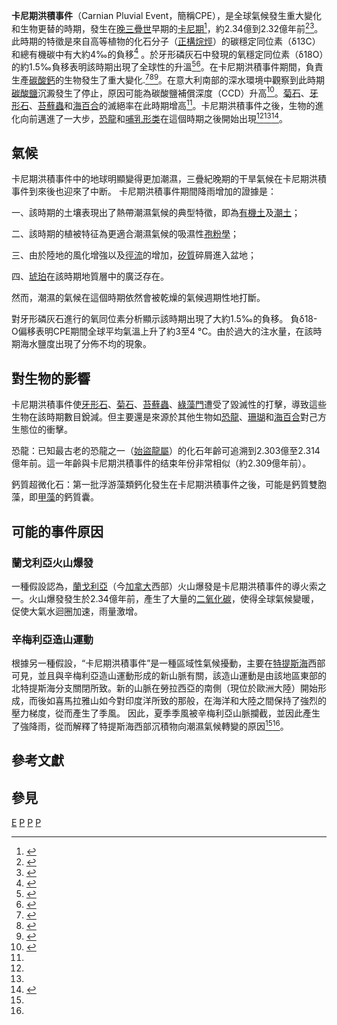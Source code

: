 {{Triassic graphical timeline}}
'''卡尼期洪積事件'''（Carnian Pluvial Event，簡稱CPE），是全球氣候發生重大變化和生物更替的時期，發生在[[晚三疊世|晚三疊世]]早期的[[卡尼期|卡尼期]]<ref name=SimmsRuffell1989>{{cite journal
 | author = Simms, M. J.
 |author2=Ruffell, A. H.
 | year = 1989
 | title = Synchroneity of climatic change and extinctions in the Late Triassic
 | journal = [[Geology_(journal)|Geology]]
 | volume = 17
 | issue =3
 | pages = 265–268
 | url = https://archive.org/details/sim_geology_1989-03_17_3/page/265
 | doi = 10.1130/0091-7613(1989)017<0265:soccae>2.3.co;2
 | accessdate = |bibcode = }}</ref>，約2.34億到2.32億年前<ref name=Furinetal2006>{{cite journal
 | author = Furin, S.
 |author2=Preto, N. |author3=Rigo, M. |author4=Roghi, G. |author5=Gianolla, P. |author6=Crowley, J.L. |author7= Bowring, S.A. 
 | year = 2006
 | title = High-precision U-Pb zircon age from the Triassic of Italy: Implications for the Triassic time scale and the Carnian origin of calcareous nannoplankton, lepidosaurs, and dinosaurs
 | journal = [[Geology_(journal)|Geology]]
 | volume = 34
 | issue = 12
 | pages = 1009–1012
 | url = https://archive.org/details/sim_geology_2006-12_34_12/page/1009
 | doi = 10.1130/g22967a.1
 | accessdate = 
}}</ref><ref>{{Cite journal|last=Dal Corso|first=Jacopo|last2=Bernardi|first2=Massimo|last3=Sun|first3=Yadong|last4=Song|first4=Haijun|last5=Seyfullah|first5=Leyla J.|last6=Preto|first6=Nereo|last7=Gianolla|first7=Piero|last8=Ruffell|first8=Alastair|last9=Kustatscher|first9=Evelyn|last10=Roghi|first10=Guido|last11=Merico|first11=Agostino|date=2020|title=Extinction and dawn of the modern world in the Carnian (Late Triassic)|url=https://advances.sciencemag.org/lookup/doi/10.1126/sciadv.aba0099|journal=Science Advances|language=en|volume=6|issue=38|pages=eaba0099|doi=10.1126/sciadv.aba0099|issn=2375-2548|pmc=7494334|pmid=32938682|via=}}</ref>。此時期的特徵是來自高等植物的化石分子（[[正構烷烴|正構烷烴]]）的碳穩定同位素（δ13C）和總有機碳中有大約4‰的負移<ref name=DalCorsoetal2012>{{cite journal
 | author = Dal Corso, J. |author2=Mietto, P. |author3=Newton, R.J. |author4=Pancost, R.D. |author5=Preto, N. |author6=Roghi, G. |author7=Wignall, P.B. 
 | year = 2012
 | title = Discovery of a major negative δ13C spike in the Carnian (Late Triassic) linked to the eruption of Wrangellia flood basalts
 | journal = [[Geology_(journal)|Geology]]
 | volume = 40
 | issue = 1
 | pages = 79–82
 | url = 
 | doi = 10.1130/g32473.1
 | accessdate = 
}}</ref> 。於牙形磷灰石中發現的氧穩定同位素（δ18O）的約1.5‰負移表明該時期出現了全球性的升溫<ref name=Hornungetal2007>{{cite journal
 | author = Hornung, T. |author2=Brandner, R. |author3=Krystin, L. |author4=Joachimski, M.M. |author5=Keim, L. 
 | year = 2007
 | title = Multistratigraphic constrains in the NW Tethyan "Carnina Crisis"
 | journal = New Mexico Museum of Natural History and Science Bulletin
 | volume = 41
 | issue = 
 | pages = 59–67
 | url = 
 | doi = 
 | accessdate = 
}}</ref><ref name=RigoandJoachimski20010>{{cite journal
 | author = Rigo, M.
 |author2=Joachimski, M.M. 
 | year = 2010
 | title = Palaeoecology of Late Triassic conodonts: Constraints from oxygen isotopes in biogenic apatite
 | journal = Acta Palaeontologica Polonica
 | volume = 55
 | issue = 3
 | pages = 471–478
 | url = 
 | doi = 10.4202/app.2009.0100
 | accessdate = 
| doi-access = free
 }}</ref>。在卡尼期洪積事件期間，負責生產[[碳酸鈣|碳酸鈣]]的生物發生了重大變化.<ref name=KeimandSchlager2001>{{cite journal
 | author = Keim, L.
 |author2=Schlager, W. 
 | year = 2001
 | title = Quantitative compositional analysis of a Triassic carbonate platform (Southern Alps, Italy)
 | journal = Sedimentary Geology
 | volume = 139
 | issue = 3–4
 | pages = 261–283
 | url = 
 | doi = 10.1016/s0037-0738(00)00163-9
 | accessdate = 
}}</ref><ref name=Hornungetal2007b>{{cite journal
 | author = Hornung, T. |author2=Krystin, L. |author3=Brandner, R. 
 | year = 2007
 | title = A Tethys-wide mid-Carnian (Upper Triassic) carbonate productivity crisis: Evidence for the Alpine Reingraben Event from Spiti (Indian Himalaya)?
 | journal = Journal of Asian Earth Sciences
 | volume = 30
 | issue = 2
 | pages = 285–302
 | url = 
 | doi = 10.1016/j.jseaes.2006.10.001
 | accessdate = 
}}</ref><ref name=Stefanial2010>{{cite journal
 | author = Stefani, M. |author2=Furin, S. |author3=Gianolla, P. 
 | year = 2010
 | title = The changing climate framework and depositional dynamics of Triassic carbonate platforms from the Dolomites
 | journal = Palaeogeography, Palaeoclimatology, Palaeoecology
 | volume = 290
 | issue = 1–4
 | pages = 43–57
 | url = 
 | doi = 10.1016/j.palaeo.2010.02.018
 | accessdate = 
}}</ref>。在意大利南部的深水環境中觀察到此時期[[碳酸鹽|碳酸鹽]]沉澱發生了停止，原因可能為碳酸鹽補償深度（CCD）升高<ref name=Rigoetal2007>{{cite journal
 | author = Rigo, M. |author2=Preto, N. |author3=Roghi, G. |author4=Tateo, F. |author5=Mietto, P.
 | year = 2007
 | title = A rise in the Carbonate Compensation Depth of western Tethys in the Carnian: deep-water evidence for the Carnian Pluvial Event
 | journal = Palaeogeography, Palaeoclimatology, Palaeoecology
 | volume = 246
 | issue = 
 | pages = 188–205
 | url = 
 | doi = 10.1016/j.palaeo.2006.09.013
 | accessdate = 
}}</ref>。[[菊石|菊石]]、[[牙形石|牙形石]]、[[苔蘚蟲|苔蘚蟲]]和[[海百合|海百合]]的滅絕率在此時期增高<ref name=SimmsRuffell1989 />。卡尼期洪積事件之後，生物的進化向前邁進了一大步，[[恐龍|恐龍]]和[[哺乳形类|哺乳形类]]在這個時期之後開始出現<ref name=Furinetal2006 /><ref name=DalCorsoetal2012 /><ref name=Jones2013b>{{cite journal
 | author = Jones, M.E.H. |author2= Anderson, C.L. |author3= Hipsley, C.A. | author4=Müller, J. | author5=Evans, S.E. | author6=Schoch, R.  
 | year = 2013
 | title = Integration of molecules and new fossils supports a Triassic origin for Lepidosauria (lizards, snakes, and tuatara)
 | journal = [[BMC_Evolutionary_Biology|BMC Evolutionary Biology]]
 | volume = 12
 | issue = 
 | pages = 208
 | url = 
 | doi = 10.1186/1471-2148-13-208
 |pmid= 24063680 | accessdate = 
| pmc = 4016551
 }}</ref>。

== 氣候 ==
卡尼期洪積事件中的地球明顯變得更加潮濕，三疊紀晚期的干旱氣候在卡尼期洪積事件到來後也迎來了中断。 卡尼期洪積事件期間降雨增加的證據是：

一、該時期的土壤表現出了熱帶潮濕氣候的典型特徵，即為[[有機土|有機土]]及[[潮土|潮土]]；

二、該時期的植被特征為更適合潮濕氣候的吸濕性[[孢粉學|孢粉學]]；

三、由於陸地的風化增強以及[[徑流|徑流]]的增加，[[矽質|矽質]]碎屑進入盆地；

四、[[琥珀|琥珀]]在該時期地質層中的廣泛存在。 

然而，潮濕的氣候在這個時期依然會被乾燥的氣候週期性地打斷。

對牙形磷灰石進行的氧同位素分析顯示該時期出現了大約1.5‰的負移。 負δ18- O偏移表明CPE期間全球平均氣溫上升了約3至4 °C。由於過大的注水量，在該時期海水鹽度出現了分佈不均的現象。

== 對生物的影響 ==
卡尼期洪積事件使[[牙形石|牙形石]]、[[菊石|菊石]]、[[苔蘚蟲|苔蘚蟲]]、[[綠藻門|綠藻門]]遭受了毀滅性的打擊，導致這些生物在該時期數目銳減。但主要還是來源於其他生物如[[恐龍|恐龍]]、[[珊瑚|珊瑚]]和[[海百合|海百合]]對己方生態位的衝擊。

恐龍：已知最古老的恐龍之一（[[始盜龍屬|始盜龍屬]]）的化石年齡可追溯到2.303億至2.314億年前。這一年齡與卡尼期洪積事件的结束年份非常相似（約2.309億年前）。

鈣質超微化石：第一批浮游藻類鈣化發生在卡尼期洪積事件之後，可能是鈣質雙胞藻，即[[甲藻|甲藻]]的鈣質囊。

== 可能的事件原因 ==
=== 蘭戈利亞火山爆發 ===
一種假設認為，[[兰格利亚|蘭戈利亞]]（今[[加拿大|加拿大]]西部）火山爆發是卡尼期洪積事件的導火索之一。火山爆發發生於2.34億年前，產生了大量的[[二氧化碳|二氧化碳]]，使得全球氣候變暖，促使大氣水迴圈加速，雨量激增。
=== 辛梅利亞造山運動 ===
根據另一種假設，“卡尼期洪積事件”是一種區域性氣候擾動，主要在[[特提斯海|特提斯海]]西部可見，並且與辛梅利亞造山運動形成的新山脈有關，該造山運動是由該地區東部的北特提斯海分支關閉所致。新的山脈在勞拉西亞的南側（現位於歐洲大陸）開始形成，而後如喜馬拉雅山如今對印度洋所致的那般，在海洋和大陸之間保持了強烈的壓力梯度，從而產生了季風。 因此，夏季季風被辛梅利亞山脈攔截，並因此產生了強降雨，從而解釋了特提斯海西部沉積物向潮濕氣候轉變的原因<ref name="Hornungetal2007" /><ref name="Hornungetal2007b" />。

== 參考文獻 ==
{{Reflist|2}}

== 參見 ==
{{滅絕事件}}
[[Category:三疊紀|E]]
[[Category:滅絕事件|P]]
[[Category:火山災害|P]]
[[Category:氣候史|P]]